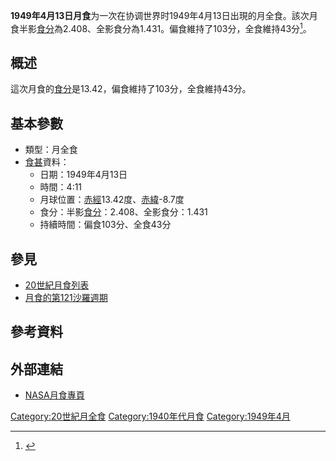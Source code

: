 {{Notability|time=2022-05-10T08:10:38+00:00}}
{{Infobox lunar eclipse
| date        = 1949年4月13日
| time        = 4:11
| nature     = 月全食
| saros       = 121
| gamma           = 0.247
| magnitude      = 半影食分：2.408<br/>全影食分：1.431
| par_duration   = 103分
| tot_duration    = 43分
| chart               = Lunar eclipse chart close-1949Apr13.png
}}
'''1949年4月13日月食'''为一次在协调世界时1949年4月13日出現的月全食。該次月食半影[[食分|食分]]為2.408、全影食分為1.431。偏食維持了103分，全食維持43分<ref name="nasa_catalog_list">{{cite web|url=http://eclipse.gsfc.nasa.gov/LEcat/LE1901-2000.html|title=Lunar Eclipses: 1901 to 2000|language=en|publisher=[[NASA|NASA]]|archiveurl=https://web.archive.org/web/20080331031357/http://eclipse.gsfc.nasa.gov/LEcat/LE1901-2000.html|archivedate=2008-03-31|deadurl=yes|accessdate=2016-09-10}}</ref>。

== 概述 ==
這次月食的[[食分|食分]]是13.42，偏食維持了103分，全食維持43分。

== 基本參數 ==
{{NoteUTC}}
* 類型：月全食
*[[食甚|食甚]]資料：
** 日期：1949年4月13日
** 時間：4:11
** 月球位置：[[赤經|赤經]]13.42度、[[赤緯|赤緯]]-8.7度
** 食分：半影[[食分|食分]]：2.408、全影食分：1.431
** 持續時間：偏食103分、全食43分

== 參見 ==
{{portal box|天文學}}
* [[20世紀月食列表|20世紀月食列表]]
* [[月食的第121沙羅週期|月食的第121沙羅週期]]

== 參考資料 ==
{{reflist}}

== 外部連結 ==
* [http://eclipse.gsfc.nasa.gov/lunar.html NASA月食專頁]{{Wayback|url=http://eclipse.gsfc.nasa.gov/lunar.html |date=20181231235927 }}{{en icon}}
{{Lunar-eclipse-stub}}
{{月食}}

[[Category:20世紀月全食|Category:20世紀月全食]]
[[Category:1940年代月食|Category:1940年代月食]]
[[Category:1949年4月|Category:1949年4月]]